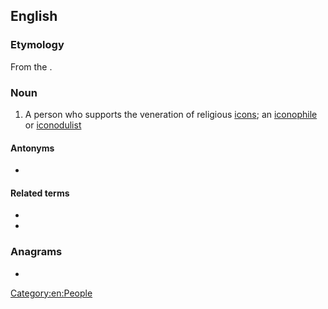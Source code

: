 ==English==
{{wikipedia}}

===Etymology===
From the {{der|en|grc|εἰκονόδουλος}}.

===Noun===
{{en-noun}}

# A person who supports the veneration of religious [[icon]]s; an [[iconophile]] or [[iconodulist]]

====Antonyms====
* {{l|en|iconoclast}}

====Related terms====
* {{l|en|iconodulism}}
* {{l|en|iconodulist}}

===Anagrams===
* {{anagrams|en|a=cdeilnoou|leuconoid}}

[[Category:en:People]]